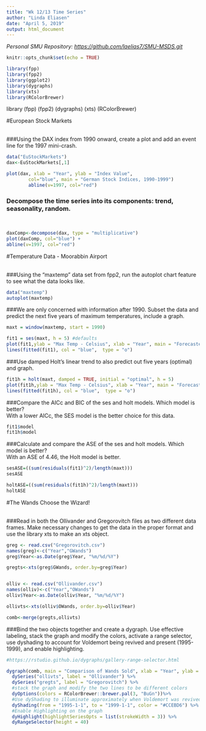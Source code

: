 ---
title: "Wk 12/13 Time Series"
author: "Linda Eliasen"
date: "April 5, 2019"
output: html_document
---
*Personal SMU Repository: <https://github.com/laelias7/SMU-MSDS.git>*      
```{r setup, include=FALSE}
knitr::opts_chunk$set(echo = TRUE)
```
```{r libraries, include=FALSE}
library(fpp)
library(fpp2)
library(ggplot2)
library(dygraphs)
library(xts)
library(RColorBrewer)
```

library (fpp) (fpp2) (dygraphs) (xts) (RColorBrewer)


#European Stock Markets
<br>
<br>

###Using the DAX index from 1990 onward, create a plot and add an event line for the 1997 mini-crash.
<br>
```{r}
data("EuStockMarkets")
dax<-EuStockMarkets[,1]

plot(dax, xlab = "Year", ylab = "Index Value", 
        col="blue", main = "German Stock Indices, 1990-1999")
        abline(v=1997, col="red")

```

###	Decompose the time series into its components:  trend, seasonality, random.
<br>
```{r}
daxComp<-decompose(dax, type = "multiplicative")
plot(daxComp, col="blue") +
abline(v=1997, col="red")
```

#Temperature Data - Moorabbin Airport
<br>
<br>

###Using the "maxtemp" data set from fpp2, run the autoplot chart feature to see what the data looks like.
<br>
```{r}
data("maxtemp")
autoplot(maxtemp)
```

###We are only concerned with information after 1990. Subset the data and predict the next five years of maximum temperatures, include a graph.
<br>
```{r}
maxt = window(maxtemp, start = 1990)       

fit1 = ses(maxt, h = 5) #defaults
plot(fit1,ylab = "Max Temp - Celsius", xlab = "Year", main = "Forecasted Max Temp at Moorabbin Airport: 2017-2022")
lines(fitted(fit1), col = "blue",  type = "o")
```

###Use damped Holt's linear trend to also predict out five years (optimal) and graph.
<br>
```{r}
fit1h = holt(maxt, damped = TRUE, initial = "optimal", h = 5)
plot(fit1h,ylab = "Max Temp - Celsius", xlab = "Year", main = "Forecasted Temp at Moorabbin Airport: 2017-2022")
lines(fitted(fit1h), col = "blue",  type = "o")
```

###Compare the AICc and BIC of the ses and holt models.  Which model is better?
<br>
With a lower AICc, the SES model is the better choice for this data.
```{r}
fit1$model
fit1h$model
```

###Calculate and compare the ASE of the ses and holt models.  Which model is better?
<br>
With an ASE of 4.46, the Holt model is better.
```{r}
sesASE=((sum(residuals(fit1)^2)/length(maxt)))
sesASE

holtASE=((sum(residuals(fit1h)^2)/length(maxt)))
holtASE
```

#The Wands Choose the Wizard!
<br>
<br>

###Read in both the Ollivander and Gregorovitch files as two different data frames.  Make necessary changes to get the data in the proper format and use the library xts to make an xts object.
<br>
```{r}
greg <- read.csv("Gregorovitch.csv")
names(greg)<-c("Year","GWands")
greg$Year<-as.Date(greg$Year, "%m/%d/%Y")

gregts<-xts(greg$GWands, order.by=greg$Year)


olliv <- read.csv("Ollivander.csv")
names(olliv)<-c("Year","OWands")
olliv$Year<-as.Date(olliv$Year, "%m/%d/%Y")

ollivts<-xts(olliv$OWands, order.by=olliv$Year)

comb<-merge(gregts,ollivts)

```

###Bind the two objects together and create a dygraph. Use effective labeling, stack the graph and modify the colors, activate a range selector, use dyshading to account for Voldemort being revived and present (1995-1999), and enable highlighting.
<br>
```{r}
#https://rstudio.github.io/dygraphs/gallery-range-selector.html

dygraph(comb, main = "Comparison of Wands Sold", xlab = "Year", ylab = "# Sold") %>%
  dySeries("ollivts", label = "Ollivander") %>%
  dySeries("gregts", label = "Gregorovitch") %>%
  #stack the graph and modify the two lines to be different colors
  dyOptions(colors = RColorBrewer::brewer.pal(3, "BuGn"))%>%
  #Use dyShading to illuminate approximately when Voldemort was revived
  dyShading(from = "1995-1-1", to = "1999-1-1", color = "#CCEBD6") %>%
  #Enable Highlighting on the graph
  dyHighlight(highlightSeriesOpts = list(strokeWidth = 3)) %>%
  dyRangeSelector(height = 40)
```

